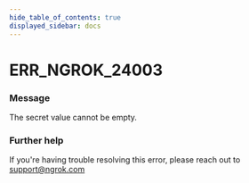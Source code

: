 ```yaml
---
hide_table_of_contents: true
displayed_sidebar: docs
---
```



# ERR_NGROK_24003

### Message

The secret value cannot be empty.

<ErrorDetails error="err_ngrok_24003" />

### Further help

If you're having trouble resolving this error, please reach out to [support@ngrok.com](mailto:support@ngrok.com?subject=Help%20with%20ERR_NGROK_24003)
